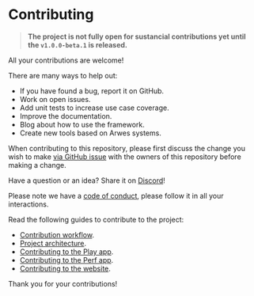 
# Contributing

> **The project is not fully open for sustancial contributions yet until the
`v1.0.0-beta.1` is released.**

All your contributions are welcome!

There are many ways to help out:

- If you have found a bug, report it on GitHub.
- Work on open issues.
- Add unit tests to increase use case coverage.
- Improve the documentation.
- Blog about how to use the framework.
- Create new tools based on Arwes systems.

When contributing to this repository, please first discuss the change you wish to
make [via GitHub issue](https://github.com/arwes/arwes/issues/new) with the owners
of this repository before making a change.

Have a question or an idea? Share it on [Discord](https://discord.gg/s5sbTkw)!

Please note we have a [code of conduct](/community/code-of-conduct), please follow
it in all your interactions.

Read the following guides to contribute to the project:

- [Contribution workflow](/project/contributing/workflow).
- [Project architecture](/project/contributing/architecture).
- [Contributing to the Play app](/project/contributing/play).
- [Contributing to the Perf app](/project/contributing/perf).
- [Contributing to the website](/project/contributing/website).

Thank you for your contributions!
